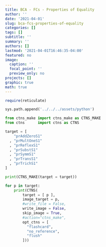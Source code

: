 ```yaml
---
title: BCA - FCs - Properties of Equality
author: ''
date: '2021-04-01'
slug: bca-fcs-properties-of-equality
categories: []
tags: []
subtitle: ''
summary: ''
authors: []
lastmod: '2021-04-01T16:46:35-04:00'
featured: no
image:
  caption: ''
  focal_point: ''
  preview_only: no
projects: []
graphic: true
math: true
---
```

```r
require(reticulate)
```

```python
sys.path.append('../../../assets/python')

from ctns_make import ctns_make as CTNS_MAKE
from ctns      import ctns as CTNS
```

```python
target = [
    "prAddZeroS1"
  , "prMultOneS1"
  , "prReflexS1"
  , "prSubstS1"
  , "prSymmS1"
  , "prTransS1"
  , "prTrichS1"
]

print(CTNS_MAKE(target = target))
```

```python

for p in target:
    print(CTNS(
        target = [ p ], 
        image_target = p,
        #write_file = False,
        write_image = False,
        skip_image = True,
        #action="ctns_make",
        opt_ctns = [
          "flashcard",
          "no_reference",
          "flush"
        ]))
```
